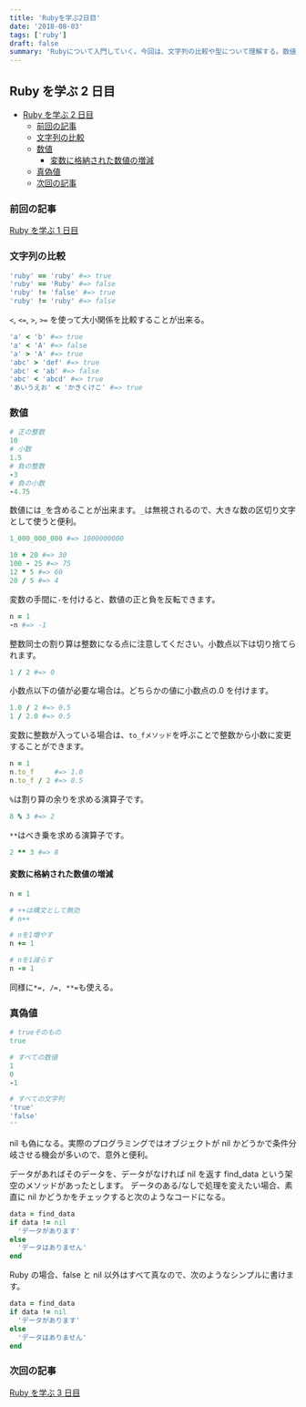 ```yaml
---
title: 'Rubyを学ぶ2日目'
date: '2018-08-03'
tags: ['ruby']
draft: false
summary: 'Rubyについて入門していく。今回は、文字列の比較や型について理解する。数値や変数について...'
---
```


## Ruby を学ぶ 2 日目

- [Ruby を学ぶ 2 日目](#ruby%E3%82%92%E5%AD%A6%E3%81%B6-2%E6%97%A5%E7%9B%AE)
  - [前回の記事](#%E5%89%8D%E5%9B%9E%E3%81%AE%E8%A8%98%E4%BA%8B)
  - [文字列の比較](#%E6%96%87%E5%AD%97%E5%88%97%E3%81%AE%E6%AF%94%E8%BC%83)
  - [数値](#%E6%95%B0%E5%80%A4)
    - [変数に格納された数値の増減](#%E5%A4%89%E6%95%B0%E3%81%AB%E6%A0%BC%E7%B4%8D%E3%81%95%E3%82%8C%E3%81%9F%E6%95%B0%E5%80%A4%E3%81%AE%E5%A2%97%E6%B8%9B)
  - [真偽値](#%E7%9C%9F%E5%81%BD%E5%80%A4)
  - [次回の記事](#%E6%AC%A1%E5%9B%9E%E3%81%AE%E8%A8%98%E4%BA%8B)

### 前回の記事

[Ruby を学ぶ 1 日目](https://yoshikawa.dev/blog/ruby/basic)

### 文字列の比較

```ruby
'ruby' == 'ruby' #=> true
'ruby' == 'Ruby' #=> false
'ruby' != 'false' #=> true
'ruby' != 'ruby' #=> false
```

`<`, `<=`, `>`, `>=` を使って大小関係を比較することが出来る。

```ruby
'a' < 'b' #=> true
'a' < 'A' #=> false
'a' > 'A' #=> true
'abc' > 'def' #=> true
'abc' < 'ab' #=> false
'abc' < 'abcd' #=> true
'あいうえお' < 'かきくけこ' #=> true
```

### 数値

```ruby
# 正の整数
10
# 小数
1.5
# 負の整数
-3
# 負の小数
-4.75
```

数値には`_`を含めることが出来ます。`_`は無視されるので、大きな数の区切り文字として使うと便利。

```ruby
1_000_000_000 #=> 1000000000
```

```ruby
10 + 20 #=> 30
100 - 25 #=> 75
12 * 5 #=> 60
20 / 5 #=> 4
```

変数の手間に`-`を付けると、数値の正と負を反転できます。

```ruby
n = 1
-n #=> -1
```

整数同士の割り算は整数になる点に注意してください。小数点以下は切り捨てられます。

```ruby
1 / 2 #=> 0
```

小数点以下の値が必要な場合は。どちらかの値に小数点の.0 を付けます。

```ruby
1.0 / 2 #=> 0.5
1 / 2.0 #=> 0.5
```

変数に整数が入っている場合は、`to_fメソッド`を呼ぶことで整数から小数に変更することができます。

```ruby
n = 1
n.to_f     #=> 1.0
n.to_f / 2 #=> 0.5
```

`%`は割り算の余りを求める演算子です。

```ruby
8 % 3 #=> 2
```

`**`はべき乗を求める演算子です。

```ruby
2 ** 3 #=> 8
```

#### 変数に格納された数値の増減

```ruby
n = 1

# ++は構文として無効
# n++

# nを1増やす
n += 1

# nを1減らす
n -= 1
```

同様に`*=, /=, **=`も使える。

### 真偽値

```ruby
# trueそのもの
true

# すべての数値
1
0
-1

# すべての文字列
'true'
'false'
''
```

nil も偽になる。実際のプログラミングではオブジェクトが nil かどうかで条件分岐させる機会が多いので、意外と便利。

データがあればそのデータを、データがなければ nil を返す find_data という架空のメソッドがあったとします。
データのある/なしで処理を変えたい場合、素直に nil かどうかをチェックすると次のようなコードになる。

```ruby
data = find_data
if data != nil
  'データがあります'
else
  'データはありません'
end
```

Ruby の場合、false と nil 以外はすべて真なので、次のようなシンプルに書けます。

```ruby
data = find_data
if data != nil
  'データがあります'
else
  'データはありません'
end
```

### 次回の記事

[Ruby を学ぶ 3 日目](https://yoshikawa.dev/blog/ruby/basic3)
